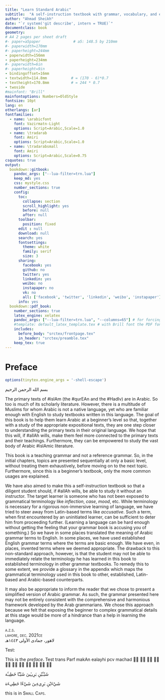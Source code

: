 ```yaml
---
title: "Learn Standard Arabic"
subtitle:  "A self-instruction textbook with grammar, vocabulary, and exercises"
author: "Ahmad Sheikh"
date: "`r system('git describe', intern = TRUE)`"
documentclass: book
geometry:
# A4 2 pages per sheet draft
#- paper=a5paper               # a5: 148.5 by 210mm
#- paperwidth=170mm
#- paperheight=244mm
- paperwidth=156mm
- paperheight=234mm
#- paperwidth=6in
#- paperheight=9in
- bindingoffset=16mm
- textwidth=114.8mm           # = (170 - 6)*0.7
- textheight=170.8mm          # = 244 * 0.7
- twoside
#mainfont: "Brill"
mainfontoptions: Numbers=OldStyle
fontsize: 10pt
lang: en
otherlangs: [ar]
fontfamilies:
  - name: \arabicfont
    font: Vazirmatn-Light
    options: Script=Arabic,Scale=1.0
  - name: \tradarab
    font: Amiri
    options: Script=Arabic,Scale=1.0
  - name: \tradarabsmall
    font: Amiri
    options: Script=Arabic,Scale=0.75
csquotes: true
output:
  bookdown::gitbook:
    pandoc_args: ["--lua-filter=trn.lua"]
    keep_md: yes
    css: mystyle.css
    number_sections: true
    config:
      toc:
        collapse: section
        scroll_highlight: yes
        before: null
        after: null
      toolbar:
        position: fixed
      edit : null
      download: null
      search: yes
      fontsettings:
        theme: white
        family: serif
        size: 3
      sharing:
        facebook: yes
        github: no
        twitter: yes
        linkedin: yes
        weibo: no
        instapaper: no
        vk: no
        all: ['facebook', 'twitter', 'linkedin', 'weibo', 'instapaper']
      info: yes
  bookdown::pdf_book:
    number_sections: true
    latex_engine: xelatex
    pandoc_args: ["--lua-filter=trn.lua", "--columns=65"] # for forcing word wrap in pipe tables
    #template: default_latex_template.tex # with Brill font the PDF font is too large and this needs to be uncommented. includes and in_header should then be commented
    includes:
      before_body: "srctex/frontpage.tex"
      in_header: "srctex/preamble.tex"
    keep_tex: true
---
```


# Preface {-}
<!--The following line is needed because Preface is an unnumbered chapter and otherwise fancy header will print the header text for the previous chapter "Contents"-->
\markboth{Preface}{Preface}

<!--to allow git describe to run-->
```r
options(tinytex.engine_args = '-shell-escape')
```

[بسم الله الرحمن الرحيم]{.ar}

<!--Sunnah are the sayings and actions of the Prophet صلى الله عليه وسلم. Hadith is the text by which we know the sunnah.-->

The primary texts of [#islAm]{.trn2} (the [#qurEAn]{.trn2} and the [#HadIv]{.trn2}) are in Arabic. So too is much of its scholarly literature. However, there is a multitude of Muslims for whom Arabic is not a native language, yet who are familiar enough with English to study textbooks written in this language. The goal of this book is to help them learn Arabic at a beginner's level so that, together with a study of the appropriate expositional texts, they are one step closer to understanding the primary texts in their original language. We hope that this will, if [#allAh]{.trn2} wills, make them feel more connected to the primary texts and their teachings. Furthermore, they can be empowered to study the vast body of Arabic [#islAm]{.trn2}ic literature.

This book is a teaching grammar and not a reference grammar. So, in the initial chapters, topics are presented sequentially at only a basic level, without treating them exhaustively, before moving on to the next topic. Furthermore, since this is a beginner's textbook, only the more common usages are explained.

We have also aimed to make this a self-instruction textbook so that a diligent student should, if [#allAh]{.trn2} wills, be able to study it without an instructor. The target learner is someone who has not been exposed to grammatical terminology like _inflection_, _case_, _mood_, etc. While terminology is necessary for a rigorous non-immersive learning of language, we have tried to steer away from Latin-based terms like _accusative_. Such a term, when first encountered by an uninitiated learner, can be sufficient to deter him from proceeding further. (Learning a language can be hard enough without getting the feeling that your grammar book is accusing you of something.) So we have in some places translated the meaning of Arabic grammar terms to English. In some places, we have used established English grammar terms where the terms are basic enough. We have even, in places, invented terms where we deemed appropriate. The drawback to this non-standard approach, however, is that the student may not be able to immediately relate the terminology he has learned in this book to established terminology in other grammar textbooks. To remedy this to some extent, we provide a glossary in the appendix which maps the grammatical terminology used in this book to other, established, Latin-based and Arabic-based counterparts.

It may also be appropriate to inform the reader that we chose to present a simplified version of Arabic grammar. As such, the grammar presented here may not be entirely consistent with the comprehensive and harmonious framework developed by the Arab grammarians. We chose this approach because we felt that exposing the beginner to complex grammatical details at this stage would be more of a hindrance than a help in learning the language.

[a.z.s.]{.smallcaps}  
[lahore, dec.]{.smallcaps} 2021[ce]{.smallcaps}  
[لاهور، جمادى الأولى ١٤٤٣هـ‍]{.ar}

Test:

This is the _preface_. Test trans [Parf makAn ealayhi pcv machad]{.trn} [◌َ  ◌ً  ◌ِ  ◌ٍ  ◌ُ  ◌ٌ  ◌ْ  ◌ّ  ◌ٰ  ◌ٔ  ◌ٕ  ]{.ar}

[شَيْـَٔيْنِ بَرِيـِٔينَ شَيْـًٔا خَطِيـَٔة]{.ar}

[شَيْءَيْنِ بَرِيءِينَ شَيْءًا خَطِيءَة]{.ar}


this is in [Small Caps]{.smallcaps}.

<!--```{=latex}
\lipsum[1-149]
```-->
<!--```{=latex}
\mainmatter
```-->
